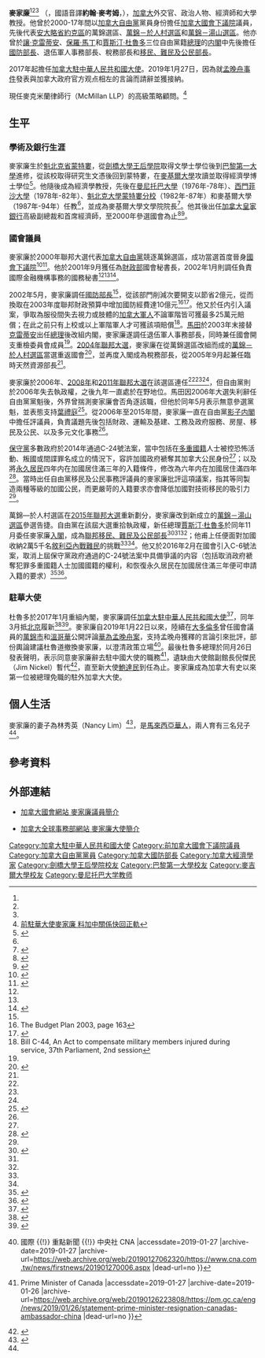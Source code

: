 {{noteTA|G1=地名|G2=Canada
|1=zh-cn:马丁; zh-hk:馬田; zh-tw:馬丁
|2=zh-cn:特鲁多; zh-hk:杜魯多; zh-tw:杜魯道
}}
{{Infobox officeholder
|honorific-prefix = <!--[[The_Honourable|The Honourable]]-->
|name             = 麥家廉
|native_name      = <small>{{lang|en|John McCallum}} {{post-nominals|country=CAN|PC|size=100%}}</small>
|honorific-suffix = 
|image            = John McCallum.jpg
|caption          = 2011年的麥家廉
|office           = [[加拿大駐華大使列表|加拿大駐中華人民共和國大使]]
|term_start       = 2017年3月
|term_end         = 2019年1月26日
|primeminister    = [[賈斯汀·杜魯多|賈斯汀·杜魯多]]
|predecessor      = 趙樸（{{lang|fr|Guy Saint-Jacques}}）
|successor        = [[鮑達民|鮑達民]]

|office2          = [[加拿大移民、難民及公民部|加拿大移民、難民及公民部長]]

|primeminister2   = [[賈斯汀·杜魯多|賈斯汀·杜魯多]]
|term_start2      = 2015年11月4日
|term_end2        = 2017年1月10日
|predecessor2     = {{link-en|克里斯·亚历山大|Chris Alexander}}
|successor2       = [[艾哈迈德·胡赛因|艾哈迈德·胡赛因]]
|office3          = 加拿大稅務部長
|primeminister3   = [[保羅·馬丁|保羅·馬丁]]
|term_start3      = 2004年7月20日
|term_end3        = 2006年2月5日
|predecessor3     = Stan Keyes
|successor3       = Carol Skelton
|office4          = 加拿大退伍軍人事務部長
|primeminister4   = [[保羅·馬丁|保羅·馬丁]]
|term_start4      = 2003年12月12日
|term_end4        = 2004年7月19日
|predecessor4     = Rey Pagtakhan
|successor4       = Albina Guarnieri
|office5          = [[加拿大國防部|加拿大國防部長]]
|primeminister5   = [[讓·克雷蒂安|讓·克雷蒂安]]
|term_start5      = 2002年5月26日
|term_end5        = 2003年12月11日
|predecessor5     = Art Eggleton
|successor5       = David Pratt
|office6          = [[加拿大國會下議院|加拿大國會下議院]]議員
|constituency6    = [[萬錦－湯山選區|萬錦－湯山]]
|term_start6      = 2015年10月19日
|term_end6        = 2017年2月1日
|predecessor6     = （新成立選區）
|successor6       = [[伍鳳儀|伍鳳儀]]
|office7          = [[加拿大國會下議院|加拿大國會下議院]]議員
|constituency7    = [[萬錦－於人村選區|萬錦－於人村]]
|term_start7      = 2004年6月28日
|term_end7        = 2015年10月18日
|predecessor7     = （新成立選區）
|successor7       = [[蔡報國|蔡報國]]
|office8          = [[加拿大國會下議院|加拿大國會下議院]]議員
|constituency8    = 萬錦
|term_start8      = 2000年11月27日
|term_end8        = 2004年6月24日
|predecessor8     = Jim Jones
|successor8       = （選區解散）
|birth_date       = {{birth date and age|mf=yes|1950|4|9}}
|birth_place      = {{CAN}}[[魁北克省|魁北克省]][[蒙特婁|蒙特婁]]
|death_date       = 
|death_place      = 
|nationality      = {{CAN}}
|party            = [[加拿大自由黨|加拿大自由黨]]
|occupation       = 作者、經濟師、教授
|alma_mater       = [[劍橋大學王后學院|劍橋大學王后學院]]<br>[[巴黎大學|巴黎大學]]<br>[[麥基爾大學|麥基爾大學]]
|spouse           = 林秀英（Nancy Lim）
}}
'''麥家廉'''<ref name="星島081005"/><ref name="星島110416"/><ref name="星島151105"/> {{post-nominals|country=CAN|PC}} （{{lang|en|John McCallum}}，國語音譯'''約翰·麥考姆'''，{{bd|1950年|4月9日|||catIdx=McCallum, John}}），[[加拿大|加拿大]]外交官、政治人物、經濟師和大學教授。他曾於2000-17年間以[[加拿大自由黨|加拿大自由黨]]黨員身份擔任[[加拿大國會下議院|加拿大國會下議院]]議員，先後代表[[安大略省|安大略省]][[約克區|約克區]]的萬錦選區、[[萬錦－於人村選區|萬錦－於人村選區]]和[[萬錦－湯山選區|萬錦－湯山選區]]。他亦曾於[[讓·克雷蒂安|讓·克雷蒂安]]、[[保羅·馬丁|保羅·馬丁]]和[[賈斯汀·杜魯多|賈斯汀·杜魯多]]三位自由黨籍[[加拿大總理|總理]]的[[加拿大内閣|内閣]]中先後擔任[[加拿大國防部|國防部長]]、退伍軍人事務部長、稅務部長和[[加拿大移民、難民及公民部|移民、難民及公民部長]]。

2017年起擔任[[加拿大駐華大使列表|加拿大駐中華人民共和國大使]]。2019年1月27日，因為就[[孟晚舟事件|孟晚舟事件]]發表與加拿大政府官方观点相左的言論而請辭並獲接納。

現任麥克米蘭律師行（McMillan LLP）的高級策略顧問。<REF>[https://std.stheadline.com/overseas/article/2258772/%E6%B5%B7%E5%A4%96%E7%B6%9C%E5%90%88-%E5%A4%9A%E5%80%AB%E5%A4%9A-%E5%89%8D%E9%A7%90%E8%8F%AF%E5%A4%A7%E4%BD%BF%E9%BA%A5%E5%AE%B6%E5%BB%89-%E6%96%99%E5%8A%A0%E4%B8%AD%E9%97%9C%E4%BF%82%E5%BF%AB%E5%9B%9E%E6%AD%A3%E8%BB%8C 前駐華大使麥家廉 料加中關係快回正軌]</REF>

== 生平 ==
=== 學術及銀行生涯 ===
麥家廉生於[[魁北克省|魁北克省]][[蒙特婁|蒙特婁]]，從[[劍橋大學王后學院|劍橋大學王后學院]]取得文學士學位後到[[巴黎第一大學|巴黎第一大學]]進修，從該校取得研究生文憑後回到蒙特婁，在[[麥基爾大學|麥基爾大學]]攻讀並取得經濟學博士學位<ref name="bio">{{cite web |url=http://johnmccallum.parl.liberal.ca/biography/ |title=Biography: John McCallum, MP |publisher=[[加拿大自由黨|加拿大自由黨]] |accessdate=2016-03-06 |deadurl=yes |archiveurl=https://web.archive.org/web/20151109044828/http://johnmccallum.parl.liberal.ca/biography/ |archivedate=2015-11-09 }}</ref>。他隨後成為經濟學教授，先後在[[曼尼托巴大學|曼尼托巴大學]]（1976年-78年）、[[西門菲沙大學|西門菲沙大學]]（1978年-82年）、[[魁北克大學蒙特婁分校|魁北克大學蒙特婁分校]]（1982年-87年）和麥基爾大學（1987年-94年）任教<ref name="bio"/>，並成為麥基爾大學文學院院長<ref name="mcgill">{{cite web |url=https://www.mcgill.ca/about/alumni/public-service |title=About McGill: Public service |publisher=[[麥基爾大學|麥基爾大學]] |accessdate=2016-03-06 |archive-url=https://web.archive.org/web/20160708152428/http://www.mcgill.ca/about/alumni/public-service |archive-date=2016-07-08 |dead-url=yes }}</ref>。他其後出任[[加拿大皇家銀行|加拿大皇家銀行]]高級副總裁和首席經濟師，至2000年參選國會為止<ref name="CBC151104">{{cite news |url=http://www.cbc.ca/m/touch/politics/story/1.3304176 |title=Meet Justin Trudeau's new Liberal cabinet |publisher=[[加拿大廣播公司|CBC News]] |date=2015-11-04 |accessdate=2016-03-06 |archive-date=2017-03-19 |archive-url=https://web.archive.org/web/20170319022208/http://www.cbc.ca/m/touch/politics/story/1.3304176 |dead-url=no }}</ref><ref name="Star151104">{{cite news |url=http://www.thestar.com/news/canada/2015/11/04/john-mccallum-has-a-wealth-of-experience.html |title=John McCallum has a wealth of experience |publisher=《多倫多星報》 |first=Debra |last=Black |date=2015-11-04 |accessdate=2016-03-06 |archive-date=2015-12-10 |archive-url=https://web.archive.org/web/20151210113018/http://www.thestar.com/news/canada/2015/11/04/john-mccallum-has-a-wealth-of-experience.html |dead-url=no }}</ref>。

=== 國會議員 ===
麥家廉於2000年聯邦大選代表[[加拿大自由黨|加拿大自由黨]]競逐萬錦選區，成功當選首度晉身[[加拿大國會下議院|國會下議院]]<ref name="星島081005">{{cite news |url=http://news.singtao.ca/toronto/2008-10-05/1223259364d1337810.html |title=萬錦-於人村選區 麥家廉角逐連任 四路人馬圍攻紅營 |publisher=《[[星島日報|星島日報]]》加東版 |date=2008-10-05 |accessdate=2016-03-06 }}{{Dead link|date=2019年12月 |bot=InternetArchiveBot |fix-attempted=yes }}</ref><ref name="星島110416">{{cite news |url=http://news.singtao.ca/toronto/2011-04-16/city1302942703d3131213.html |title=麥家廉尋求四度連任 萬錦-於人村選區 少數族裔左右大局 |publisher=《[[星島日報|星島日報]]》加東版 |date=2011-04-16 |accessdate=2016-03-06 }}{{Dead link|date=2019年12月 |bot=InternetArchiveBot |fix-attempted=yes }}</ref>。他於2001年9月獲任為[[加拿大財政部|財政部]]國會秘書長，2002年1月則調任負責國際金融機構事務的國務秘書<ref name="星島081005"/><ref name="星島110416"/><ref name="parlinfo">{{cite web| url=http://www.lop.parl.gc.ca/ParlInfo/Files/Parliamentarian.aspx?Item=826dc268-dbda-48fa-ae4a-eefebd5716e1&Language=E&MenuID=Lists.Members.aspx&MenuQuery=http%3A%2F%2Fwww.lop.parl.gc.ca%2FParlInfo%2FLists%2FMembers.aspx%3FCurrent%3DTrue%26Language%3DE%26Parliament%3D1924d334-6bd0-4cb3-8793-cee640025ff6%26SortColumn%3DPersonName%26SortDirection%3DASC&Section=FederalExperience | publisher=[[加拿大國會|加拿大國會]] | title=MCCALLUM, The Hon. John, P.C., B.A., Ph.D. |accessdate=2016-03-06 }}</ref>。

2002年5月，麥家廉調任[[加拿大國防部|國防部長]]<ref name="parlinfo"/>，從該部門削減次要開支以節省2億元，從而換取在2003年度聯邦財政預算中增加國防經費達10億元<ref>The Budget Plan 2003, page 163</ref><ref name="CBC030117">{{cite news |url=http://www.cbc.ca/news/canada/mccallum-waits-for-word-on-defence-budget-1.394825 |title=McCallum waits for word on defence budget |publisher=[[加拿大廣播公司|CBC News]] |date=2003-01-17 |accessdate=2016-03-06 }}</ref>。他又於任内引入議案，爭取為服役間失去視力或肢體的[[加拿大軍隊|加拿大軍人]]不論軍階皆可獲最多25萬元賠償；在此之前只有上校或以上軍階軍人才可獲該項賠償<ref>Bill C-44, An Act to compensate military members injured during service, 37th Parliament, 2nd session</ref>。[[保羅·馬丁|馬田]]於2003年末接替[[讓·克雷蒂安|克雷蒂安]]出任[[加拿大總理|總理]]後改組内閣，麥家廉遂調任退伍軍人事務部長，同時兼任國會開支重檢委員會成員<ref name="parlinfo"/>。[[2004年加拿大國會下議院選舉|2004年聯邦大選]]，麥家廉在從萬錦選區改組而成的[[萬錦－於人村選區|萬錦－於人村選區]]當選重返國會<ref name="CBC110425">{{cite news |url=http://www.cbc.ca/news/canada/markham-unionville-1.936822 |title=Markham - Unionville |publisher=[[加拿大廣播公司|CBC News]] |date=2011-04-25 |accessdate=2016-03-06 }}</ref>，並再度入閣成為稅務部長，從2005年9月起兼任臨時天然資源部長<ref name="parlinfo"/>。

麥家廉於2006年、[[2008年加拿大國會下議院選舉|2008年]]和[[2011年加拿大國會下議院選舉|2011年聯邦大選]]在該選區連任<ref name="星島081005"/><ref name="星島110416"/><ref name="CBC110425"/>，但自由黨則於2006年失去執政權，之後九年一直處於在野地位。馬田因2006年大選失利辭任自由黨黨魁後，外界曾揣測麥家廉會否角逐該職，但他於同年5月表示無意參選黨魁，並表態支持[[葉禮庭|葉禮庭]]<ref name="CBC061012">{{cite news |url=http://www.cbc.ca/news2/background/liberals/leadershiprace-notthistime.html |title=CBC News In Depth: Liberal Party: Not this time |publisher=[[加拿大廣播公司|CBC News]] |date=2006-10-12 |accessdate=2016-03-06 |archive-date=2016-02-01 |archive-url=https://web.archive.org/web/20160201061603/http://www.cbc.ca/news2/background/liberals/leadershiprace-notthistime.html |dead-url=no }}</ref>。從2006年至2015年間，麥家廉一直在自由黨[[影子内閣|影子内閣]]中擔任評議員，負責議題先後包括財政、運輸及基建、工務及政府服務、房屋、移民及公民、以及多元文化事務<ref name="parlinfo"/>。

[[加拿大保守黨|保守黨]]多數政府於2014年通過C-24號法案，當中包括在[[多重國籍|多重國籍]]人士被控恐怖活動、叛國或間諜罪名成立的情況下，容許加國政府褫奪其加拿大公民身份<ref name="CBC160225"/>；以及將[[加拿大永久居民|永久居民]]四年内在加國居住滿三年的入籍條件，修改為六年内在加國居住滿四年<ref name="MN140821">{{cite news |url=http://www.mississauga.com/news-story/4772204-liberals-attack-new-citizenship-law-at-mississauga-meeting/ |title=Liberals attack new citizenship law at Mississauga meeting |first=David |last=Paterson |publisher=''Mississauga News'' |date=2014-08-21 |accessdate=2016-03-06 |archive-date=2014-08-22 |archive-url=https://web.archive.org/web/20140822234014/http://www.mississauga.com/news-story/4772204-liberals-attack-new-citizenship-law-at-mississauga-meeting/ |dead-url=no }}</ref>。當時出任自由黨移民及公民事務評議員的麥家廉批評這項議案，指其等同製造兩種等級的加國公民，而更嚴苛的入籍要求亦會降低加國對技術移民的吸引力<ref name="MN140821"/>。

萬錦—於人村選區在[[2015年加拿大國會下議院選舉|2015年聯邦大選]]重新劃分，麥家廉改到新成立的[[萬錦－湯山選區|萬錦－湯山選區]]參選告捷。自由黨在該屆大選重拾執政權，新任總理[[賈斯汀·杜魯多|賈斯汀·杜魯多]]於同年11月委任麥家廉[[賈斯汀·杜魯多内閣|入閣]]，成為[[加拿大移民、難民及公民部|聯邦移民、難民及公民部長]]<ref name="星島151105">{{cite news |url=http://vancouver.singtao.ca/298913/2015-11-05/post-%E9%BA%A5%E5%AE%B6%E5%BB%89%E4%BB%BB%E7%A7%BB%E6%B0%91%E9%83%A8%E9%95%B7-%E6%96%99%E9%99%8D%E8%8B%B1%E8%AA%9E%E6%B0%B4%E5%B9%B3%E8%A6%81%E6%B1%82/?variant=zh-hk |title=麥家廉任移民部長 料降英語水平要求 |publisher=《[[星島日報|星島日報]]》加東版 |date=2015-11-05 |accessdate=2016-03-06 |archive-date=2017-04-01 |archive-url=https://web.archive.org/web/20170401145336/http://vancouver.singtao.ca/298913/2015-11-05/post-%E9%BA%A5%E5%AE%B6%E5%BB%89%E4%BB%BB%E7%A7%BB%E6%B0%91%E9%83%A8%E9%95%B7-%E6%96%99%E9%99%8D%E8%8B%B1%E8%AA%9E%E6%B0%B4%E5%B9%B3%E8%A6%81%E6%B1%82/?variant=zh-hk |dead-url=no }}</ref><ref name="CBC151104"/><ref name="Star151104"/>；他甫上任便面對加國收納2萬5千名[[敘利亞內戰難民|敘利亞內戰難民]]的挑戰<ref name="星島151105"/><ref name="Star151104"/>。他又於2016年2月在國會引入C-6號法案，取消上屆保守黨政府通過的C-24號法案中具備爭議的内容（包括取消政府褫奪犯罪多重國籍人士加國國籍的權利，和恢復永久居民在加國居住滿三年便可申請入籍的要求）<ref name="CBC160225">{{cite news |url=http://www.cbc.ca/news/politics/john-mccallum-citizenship-act-repeal-bill-1.3463471 |title=Liberals move to overhaul rules on revoking, granting citizenship |first=Tom |last=Parry |publisher=[[加拿大廣播公司|CBC News]] |date=2016-02-25 |accessdate=2016-03-06 |archive-date=2016-02-27 |archive-url=https://web.archive.org/web/20160227143139/http://www.cbc.ca/news/politics/john-mccallum-citizenship-act-repeal-bill-1.3463471 |dead-url=no }}</ref><ref name="星島160304">{{cite news |url=http://toronto.singtao.ca/709875/2016-03-04/post-%E5%A3%AB%E5%98%89%E5%A0%A1%E5%9C%8B%E6%9C%83%E8%AD%B0%E5%93%A1-%E6%94%AF%E6%8C%81%E5%85%AC%E6%B0%91%E6%B3%95%E4%BF%AE%E6%AD%A3%E6%A1%88/?variant=zh-hk |title=士嘉堡國會議員 支持公民法修正案 |publisher=《[[星島日報|星島日報]]》加東版 |date=2016-03-04 |accessdate=2016-03-06 |archive-url=https://web.archive.org/web/20170401145716/http://toronto.singtao.ca/709875/2016-03-04/post-%E5%A3%AB%E5%98%89%E5%A0%A1%E5%9C%8B%E6%9C%83%E8%AD%B0%E5%93%A1-%E6%94%AF%E6%8C%81%E5%85%AC%E6%B0%91%E6%B3%95%E4%BF%AE%E6%AD%A3%E6%A1%88/?variant=zh-hk |archive-date=2017-04-01 |dead-url=yes }}</ref>。

=== 駐華大使 ===
杜魯多於2017年1月重組內閣，麥家廉調任[[加拿大駐華大使列表|加拿大駐中華人民共和國大使]]<ref>{{cite news | url=http://www.cbc.ca/news/politics/mccallum-china-ambassador-1.3930086 | title=John McCallum 'excited' to be next ambassador to China | publisher=CBC News | date=2017-01-11 | accessdate=2017-03-31 | first=Susan | last=Lunn | archive-date=2017-04-01 | archive-url=https://web.archive.org/web/20170401144133/http://www.cbc.ca/news/politics/mccallum-china-ambassador-1.3930086 | dead-url=no }}</ref>，同年3月抵[[北京|北京]]履新<ref>{{cite news | url=http://toronto.singtao.ca/1572162/2017-03-01/post-%E9%BA%A5%E5%AE%B6%E5%BB%89%E6%96%99%E6%9C%88%E4%B8%AD%E8%B5%B4%E5%8C%97%E4%BA%AC%E5%B0%B1%E4%BB%BB/?variant=zh-hk | title=麥家廉料月中赴北京就任 | publisher=《[[星島日報|星島日報]]》加東版 | date=2017-03-01 | accessdate=2017-03-31 | archive-url=https://web.archive.org/web/20170401145335/http://toronto.singtao.ca/1572162/2017-03-01/post-%E9%BA%A5%E5%AE%B6%E5%BB%89%E6%96%99%E6%9C%88%E4%B8%AD%E8%B5%B4%E5%8C%97%E4%BA%AC%E5%B0%B1%E4%BB%BB/?variant=zh-hk | archive-date=2017-04-01 | dead-url=yes }}</ref><ref>{{cite web | url=http://www.canadainternational.gc.ca/china-chine/highlights-faits/2017/2017-03-canada_appoints_newambassadortochina.aspx?lang=zh-cn | title=加拿大任命新任驻华大使 | publisher=加拿大全球事务部 | date=2017-03-10 | accessdate=2017-03-31 | archive-date=2017-04-01 | archive-url=https://web.archive.org/web/20170401144746/http://www.canadainternational.gc.ca/china-chine/highlights-faits/2017/2017-03-canada_appoints_newambassadortochina.aspx?lang=zh-cn | dead-url=no }}</ref>。麥家廉自2019年1月22日以來，陸續在[[大多倫多|大多倫多]]曾任國會議員的[[萬錦市|萬錦市]]和[[溫哥華|溫哥華]]公開評論[[孟晚舟事件|華為孟晚舟案]]，支持孟晚舟獲釋的言論引來批評，部份輿論建議杜魯道撤換麥家廉，以澄清政策立場<ref>{{Cite web |url=https://www.cna.com.tw/news/firstnews/201901270006.aspx |title=加拿大總理杜魯道宣布：加駐中國大使麥家廉下台 {{!}} 國際 {{!}} 重點新聞 {{!}} 中央社 CNA |accessdate=2019-01-27 |archive-date=2019-01-27 |archive-url=https://web.archive.org/web/20190127062320/https://www.cna.com.tw/news/firstnews/201901270006.aspx |dead-url=no }}</ref>。最後杜魯多總理於同月26日發表聲明，表示同意麥家廉辭去駐中國大使的職務<ref>{{Cite web |url=https://pm.gc.ca/eng/news/2019/01/26/statement-prime-minister-resignation-canadas-ambassador-china |title=Statement by the Prime Minister on the resignation of Canada’s Ambassador to China {{!}} Prime Minister of Canada |accessdate=2019-01-27 |archive-date=2019-01-26 |archive-url=https://web.archive.org/web/20190126223808/https://pm.gc.ca/eng/news/2019/01/26/statement-prime-minister-resignation-canadas-ambassador-china |dead-url=no }}</ref>，遺缺由大使館副館長倪傑民（Jim Nickel）暫代<ref>{{Cite news |title=北美來鴻：虛位以待的加拿大駐華大使 |author=潘衛  |date=2019-08-06 |url=https://www.rfi.fr/tw/中國/20190806-虛位以待的加拿大駐華大使 |publisher=[[法國國際廣播電台|法國國際廣播電台]] |archiveurl=https://archive.is/yIswR |archivedate= 2020-02-05}}</ref>，直至新大使[[鮑達民|鮑達民]]到任為止。麥家廉成為加拿大有史以來第一位被總理免職的駐外加拿大大使。

==個人生活==
麥家廉的妻子為林秀英（Nancy Lim）<ref name="星島110403">{{cite news |url=http://news.singtao.ca/toronto/content_column_tor.php?IndexID=3106316 |title=母親太太站台助選 麥家廉力求五連任 |publisher=《[[星島日報|星島日報]]》加東版 |date=2011-04-03 |accessdate=2016-03-06 }}</ref>，是[[馬來西亞華人|馬來西亞華人]]，兩人育有三名兒子<ref name="bio"/>。

==參考資料==
{{reflist}}

==外部連結==
*{{en}}[https://web.archive.org/web/20160308100212/http://www.parl.gc.ca/Parliamentarians/en/members/John-McCallum(1817) 加拿大國會網站 麥家廉議員簡介]
*{{en}}[https://www.canada.ca/en/global-affairs/news/2017/03/biographical_note-thehonourablejohnmccallumpc.html 加拿大全球事務部網站 麥家廉大使簡介]{{Wayback|url=https://www.canada.ca/en/global-affairs/news/2017/03/biographical_note-thehonourablejohnmccallumpc.html |date=20170709214810 }}

{{DEFAULTSORT:McCallum, John}}
[[Category:加拿大駐中華人民共和國大使|Category:加拿大駐中華人民共和國大使]]
[[Category:前加拿大國會下議院議員|Category:前加拿大國會下議院議員]]
[[Category:加拿大自由黨黨員|Category:加拿大自由黨黨員]]
[[Category:加拿大國防部長|Category:加拿大國防部長]]
[[Category:加拿大經濟學家|Category:加拿大經濟學家]]
[[Category:劍橋大學王后學院校友|Category:劍橋大學王后學院校友]]
[[Category:巴黎第一大學校友|Category:巴黎第一大學校友]]
[[Category:麥吉爾大學校友|Category:麥吉爾大學校友]]
[[Category:曼尼托巴大学教师|Category:曼尼托巴大学教师]]